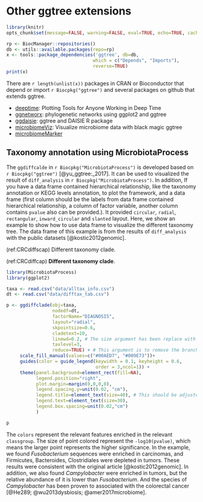 
# Other ggtree extensions {#chapter11}

```r
library(knitr)
opts_chunk$set(message=FALSE, warning=FALSE, eval=TRUE, echo=TRUE, cache=TRUE)
```




```r
rp <- BiocManager::repositories()
db <- utils::available.packages(repo=rp)
x <- tools::package_dependencies('ggtree', db=db, 
                                which = c("Depends", "Imports"), 
                                reverse=TRUE)
print(x)                                
```

There are `r length(unlist(x))` packages in CRAN or Bioconductor that depend or import `r Biocpkg("ggtree")` and several packages on github that extends ggtree.



+ [deeptime](https://github.com/willgearty/deeptime): Plotting Tools for Anyone Working in Deep Time
+ [ggnetworx](https://github.com/KlausVigo/ggnetworx): phylogenetic networks using ggplot2 and ggtree
+ [ggdaisie](https://github.com/richelbilderbeek/ggdaisie): ggtree and DAISIE R package
+ [microbiomeViz](https://github.com/lch14forever/microbiomeViz): Visualize microbiome data with black magic ggtree
+ [microbiomeMarker](https://github.com/yiluheihei/microbiomeMarker)




## Taxonomy annotation using MicrobiotaProcess {#MicrobiotaProcess}

The `ggdiffcalde` in `r Biocpkg("MicrobiotaProcess")` is developed based on `r Biocpkg("ggtree")` [@yu_ggtree:_2017]. It can be used to visualized the result of `diff_analysis` in `r Biocpkg("MicrobiotaProcess")`. In addition, If you have a data frame contained hierarchical relationship, like the taxonomy annotation or KEGG levels annotation, to plot the framework, and a data frame (first column should be the labels from data frame contained hierarchical relationship, a column of factor variable, another column contains `pvalue` also can be provided.). It provided `circular`, `radial`, `rectangular`, `inward_circular` and `slanted` layout. Here, we show an example to show how to use data frame to visualize the different taxonomy tree. The data frame of this example is from the results of `diff_analysis` with the public datasets [@kostic2012genomic].

(ref:CRCdiffscap) Different taxonomy clade.

(ref:CRCdiffcap) **Different taxonomy clade**.

```r
library(MicrobiotaProcess)
library(ggplot2)

taxa <- read.csv("data/alltax_info.csv")
dt <- read.csv("data/difftax_tab.csv")

p <- ggdiffclade(obj=taxa,
                 nodedf=dt,
                 factorName="DIAGNOSIS",
                 layout="radial",
                 skpointsize=0.6,
                 cladetext=10,
                 linewd=0.2, # The size argument has been replace with linewd in devel version
                 taxlevel=3,
                 reduce=TRUE) + # This argument is to remove the branch of unknown taxonomy, it is provided in devel version.
     scale_fill_manual(values=c("#00AED7", "#009E73"))+
     guides(color = guide_legend(keywidth = 0.1, keyheight = 0.6,
                                 order = 3,ncol=1)) +
     theme(panel.background=element_rect(fill=NA),
           legend.position="right",
           plot.margin=margin(0,0,0,0),
           legend.spacing.y=unit(0.02, "cm"), 
           legend.title=element_text(size=40), # This should be adjusted with different devout.
           legend.text=element_text(size=30), 
           legend.box.spacing=unit(0.02,"cm")
           )

p
```

The `colors` represent the relevant features enriched in the relevant `classgroup`. The size of point colored represent the `-log10(pvalue)`, which means the larger point represents the higher significance. In the example, we found *Fusobacterium* sequences were enriched in carcinomas, and Firmicutes, Bacteroides, Clostridiales were depleted in tumors. These results were consistent with the original article [@kostic2012genomic]. In addition, we also found *Campylobacter* were enriched in tumors, but the relative abundance of it is lower than *Fusobacterium*. And the species of *Campylobacter* has been proven to associated with the colorectal cancer [@He289; @wu2013dysbiosis; @amer2017microbiome]. 
